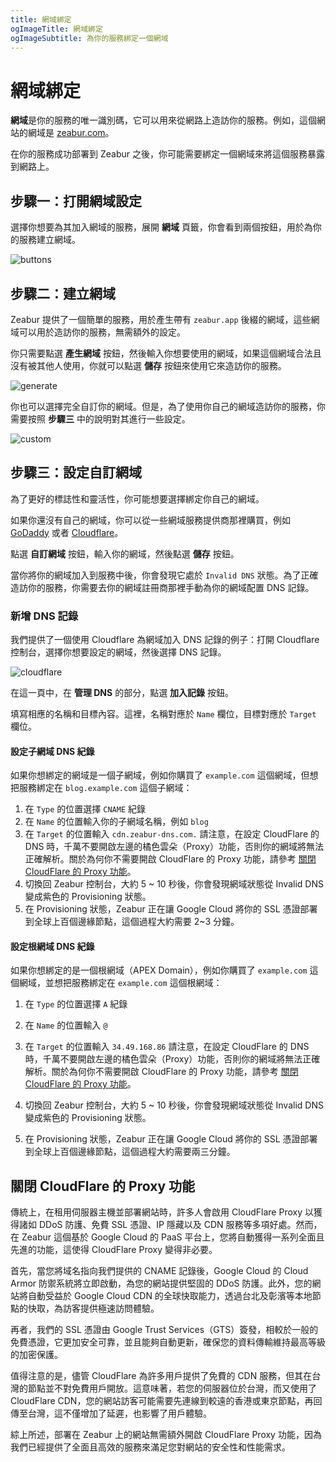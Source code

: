 ```yaml
---
title: 網域綁定
ogImageTitle: 網域綁定
ogImageSubtitle: 為你的服務綁定一個網域
---
```


# 網域綁定

**網域**是你的服務的唯一識別碼，它可以用來從網路上造訪你的服務。例如，這個網站的網域是 [zeabur.com](https://zeabur.com/)。

在你的服務成功部署到 Zeabur 之後，你可能需要綁定一個網域來將這個服務暴露到網路上。

## 步驟一：打開網域設定

選擇你想要為其加入網域的服務，展開 **網域** 頁籤，你會看到兩個按鈕，用於為你的服務建立網域。

![buttons](/deploy/domain/buttons.png)

## 步驟二：建立網域

Zeabur 提供了一個簡單的服務，用於產生帶有 `zeabur.app` 後綴的網域，這些網域可以用於造訪你的服務，無需額外的設定。

你只需要點選 **產生網域** 按鈕，然後輸入你想要使用的網域，如果這個網域合法且沒有被其他人使用，你就可以點選 **儲存** 按鈕來使用它來造訪你的服務。

![generate](/deploy/domain/generate.png)

你也可以選擇完全自訂你的網域。但是，為了使用你自己的網域造訪你的服務，你需要按照 **步驟三** 中的說明對其進行一些設定。

![custom](/deploy/domain/custom.png)

## 步驟三：設定自訂網域

為了更好的標誌性和靈活性，你可能想要選擇綁定你自己的網域。

如果你還沒有自己的網域，你可以從一些網域服務提供商那裡購買，例如 [GoDaddy](https://www.godaddy.com) 或者 [Cloudflare](https://www.cloudflare.com)。

點選 **自訂網域** 按鈕，輸入你的網域，然後點選 **儲存** 按鈕。

當你將你的網域加入到服務中後，你會發現它處於 `Invalid DNS` 狀態。為了正確造訪你的服務，你需要去你的網域註冊商那裡手動為你的網域配置 DNS 記錄。

### 新增 DNS 記錄

我們提供了一個使用 Cloudflare 為網域加入 DNS 記錄的例子：打開 Cloudflare 控制台，選擇你想要設定的網域，然後選擇 DNS 記錄。

![cloudflare](/deploy/domain/cloudflare.png)

在這一頁中，在 **管理 DNS** 的部分，點選 **加入記錄** 按鈕。

填寫相應的名稱和目標內容。這裡，名稱對應於 `Name` 欄位，目標對應於 `Target` 欄位。

#### 設定子網域 DNS 紀錄

如果你想綁定的網域是一個子網域，例如你購買了 `example.com` 這個網域，但想把服務綁定在 `blog.example.com` 這個子網域：

1. 在 `Type` 的位置選擇 `CNAME` 紀錄
2. 在 `Name` 的位置輸入你的子網域名稱，例如 `blog`
3. 在 `Target` 的位置輸入 `cdn.zeabur-dns.com.`
    <Callout>
        請注意，在設定 CloudFlare 的 DNS 時，千萬不要開啟左邊的橘色雲朵（Proxy）功能，否則你的網域將無法正確解析。關於為何你不需要開啟 CloudFlare 的 Proxy 功能，請參考 [關閉 CloudFlare 的 Proxy 功能](#關閉-cloudflare-的-proxy-功能)。
    </Callout>
4. 切換回 Zeabur 控制台，大約 5 ~ 10 秒後，你會發現網域狀態從 Invalid DNS 變成紫色的 Provisioning 狀態。
5. 在 Provisioning 狀態，Zeabur 正在讓 Google Cloud 將你的 SSL 憑證部署到全球上百個邊緣節點，這個過程大約需要 2~3 分鐘。

#### 設定根網域 DNS 紀錄

如果你想綁定的是一個根網域（APEX Domain），例如你購買了 `example.com` 這個網域，並想把服務綁定在 `example.com` 這個根網域：

1. 在 `Type` 的位置選擇 `A` 紀錄
2. 在 `Name` 的位置輸入 `@`
3. 在 `Target` 的位置輸入 `34.49.168.86`
    <Callout>
        請注意，在設定 CloudFlare 的 DNS 時，千萬不要開啟左邊的橘色雲朵（Proxy）功能，否則你的網域將無法正確解析。關於為何你不需要開啟 CloudFlare 的 Proxy 功能，請參考 [關閉 CloudFlare 的 Proxy 功能](#關閉-cloudflare-的-proxy-功能)。
    </Callout>

4. 切換回 Zeabur 控制台，大約 5 ~ 10 秒後，你會發現網域狀態從 Invalid DNS 變成紫色的 Provisioning 狀態。
5. 在 Provisioning 狀態，Zeabur 正在讓 Google Cloud 將你的 SSL 憑證部署到全球上百個邊緣節點，這個過程大約需要兩三分鐘。

## 關閉 CloudFlare 的 Proxy 功能

傳統上，在租用伺服器主機並部署網站時，許多人會啟用 CloudFlare Proxy 以獲得諸如 DDoS 防護、免費 SSL 憑證、IP 隱藏以及 CDN 服務等多項好處。然而，在 Zeabur 這個基於 Google Cloud 的 PaaS 平台上，您將自動獲得一系列全面且先進的功能，這使得 CloudFlare Proxy 變得非必要。

首先，當您將域名指向我們提供的 CNAME 記錄後，Google Cloud 的 Cloud Armor 防禦系統將立即啟動，為您的網站提供堅固的 DDoS 防護。此外，您的網站將自動受益於 Google Cloud CDN 的全球快取能力，透過台北及彰濱等本地節點的快取，為訪客提供極速訪問體驗。

再者，我們的 SSL 憑證由 Google Trust Services（GTS）簽發，相較於一般的免費憑證，它更加安全可靠，並且能夠自動更新，確保您的資料傳輸維持最高等級的加密保護。

值得注意的是，儘管 CloudFlare 為許多用戶提供了免費的 CDN 服務，但其在台灣的節點並不對免費用戶開放。這意味著，若您的伺服器位於台灣，而又使用了 CloudFlare CDN，您的網站訪客可能需要先連線到較遠的香港或東京節點，再回傳至台灣，這不僅增加了延遲，也影響了用戶體驗。

綜上所述，部署在 Zeabur 上的網站無需額外開啟 CloudFlare Proxy 功能，因為我們已經提供了全面且高效的服務來滿足您對網站的安全性和性能需求。

